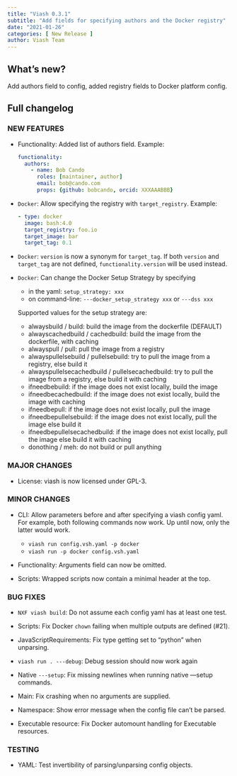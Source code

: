 ```yaml
---
title: "Viash 0.3.1"
subtitle: "Add fields for specifying authors and the Docker registry"
date: "2021-01-26"
categories: [ New Release ]
author: Viash Team
---
```


## What's new?

Add authors field to config, added registry fields to Docker platform config.

## Full changelog

### NEW FEATURES

* Functionality: Added list of authors field. Example:

  ```yaml
  functionality:
    authors:
      - name: Bob Cando
        roles: [maintainer, author]
        email: bob@cando.com
        props: {github: bobcando, orcid: XXXAAABBB}
  ```

* `Docker`: Allow specifying the registry with `target_registry`. Example:

  ```yaml
  - type: docker
    image: bash:4.0
    target_registry: foo.io
    target_image: bar
    target_tag: 0.1
  ```

* `Docker`: `version` is now a synonym for `target_tag`.
  If both `version` and `target_tag` are not defined, `functionality.version` will
  be used instead.
  
* `Docker`: Can change the Docker Setup Strategy by specifying
  - in the yaml: `setup_strategy: xxx`
  - on command-line: `---docker_setup_strategy xxx` or `---dss xxx`
  
  Supported values for the setup strategy are:
  - alwaysbuild / build: build the image from the dockerfile (DEFAULT)
  - alwayscachedbuild / cachedbuild: build the image from the dockerfile, with caching
  - alwayspull / pull: pull the image from a registry
  - alwayspullelsebuild / pullelsebuild: try to pull the image from a registry, else build it
  - alwayspullelsecachedbuild / pullelsecachedbuild: try to pull the image from a registry, else build it with caching
  - ifneedbebuild: if the image does not exist locally, build the image
  - ifneedbecachedbuild: if the image does not exist locally, build the image with caching
  - ifneedbepull: if the image does not exist locally, pull the image
  - ifneedbepullelsebuild: if the image does not exist locally, pull the image else build it
  - ifneedbepullelsecachedbuild: if the image does not exist locally, pull the image else build it with caching
  - donothing / meh: do not build or pull anything
  
### MAJOR CHANGES

* License: viash is now licensed under GPL-3.

### MINOR CHANGES

* CLI: Allow parameters before and after specifying a viash config yaml. For example, 
  both following commands now work. Up until now, only the latter would work.
  - `viash run config.vsh.yaml -p docker`
  - `viash run -p docker config.vsh.yaml`

* Functionality: Arguments field can now be omitted.

* Scripts: Wrapped scripts now contain a minimal header at the top.

### BUG FIXES

* `NXF viash build`: Do not assume each config yaml has at least one test.

* Scripts: Fix Docker `chown` failing when multiple outputs are defined (#21).

* JavaScriptRequirements: Fix type getting set to "python" when unparsing.

* `viash run . ---debug`: Debug session should now work again

* Native `---setup`: Fix missing newlines when running native ---setup commands.

* Main: Fix crashing when no arguments are supplied.

* Namespace: Show error message when the config file can't be parsed.

* Executable resource: Fix Docker automount handling for Executable resources.

### TESTING

* YAML: Test invertibility of parsing/unparsing config objects.

